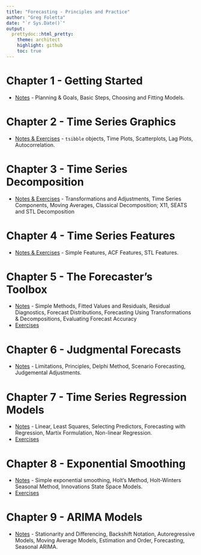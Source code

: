 ```yaml
---
title: "Forecasting - Principles and Practice"
author: "Greg Foletta"
date: "`r Sys.Date()`"
output:
  prettydoc::html_pretty:
    theme: architect
    highlight: github
    toc: true
---
```


# Chapter 1 - Getting Started

* [Notes](01-getting_started.html) - Planning & Goals, Basic Steps, Choosing and Fitting Models.

# Chapter 2 - Time Series Graphics

* [Notes & Exercises](02-time_series_graphics.html) - `tsibble` objects, Time Plots, Scatterplots, Lag Plots, Autocorrelation.

# Chapter 3 - Time Series Decomposition

* [Notes & Exercises](03-time_series_decomposition.html) - Transformations and Adjustments, Time Series Components, Moving Averages, Classical Decomposition; X11, SEATS and STL Decomposition

# Chapter 4 - Time Series Features

* [Notes & Exercises](04-time_series_features.html) - Simple Features, ACF Features, STL Features.

# Chapter 5 - The Forecaster's Toolbox

* [Notes](05-forecasters_toolbox.html) - Simple Methods, Fitted Values and Residuals, Residual Diagnostics, Forecast Distributions, Forecasting Using Transformations & Decompositions, Evaluating Forecast Accuracy
* [Exercises](05-exercises.html)

# Chapter 6 - Judgmental Forecasts

* [Notes](06-judgemental_forecasts.html) - Limitations, Principles, Delphi Method, Scenario Forecasting, Judgemental Adjustments.

# Chapter 7 - Time Series Regression Models 

* [Notes](07-time_series_regression.html) - Linear, Least Squares, Selecting Predictors, Forecasting with Regression, Martix Formulation, Non-linear Regression.
* [Exercises](07-exercises.html)

# Chapter 8 - Exponential Smoothing

* [Notes](08-exponential_smoothing.html) - Simple exponential smoothing, Holt's Method, Holt-Winters Seasonal Method, Innovations State Space Models.
* [Exercises](08-exercises.html) 

# Chapter 9 - ARIMA Models

* [Notes](09-ARIMA_models.html) - Stationarity and Differencing, Backshift Notation, Autoregressive Models, Moving Average Models, Estimation and Order, Forecasting, Seasonal ARIMA. 


